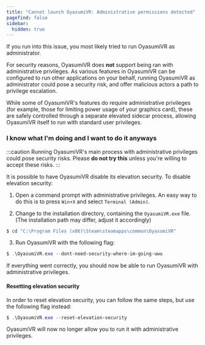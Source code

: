 ```yaml
---
title: "Cannot launch OyasumiVR: Administrative permissions detected"  
pagefind: false
sidebar:
  hidden: true
---
```


If you run into this issue, you most likely tried to run OyasumiVR as administrator.

For security reasons, OyasumiVR does **not** support being ran with administrative privileges. 
As various features in OyasumiVR can be configured to run other applications on your behalf, 
running OyasumiVR as administrator could pose a security risk, and offer malicious actors a path to privilege escalation.

While some of OyasumiVR's features do require administrative privileges (for example, those for limiting power usage of your graphics card), 
these are safely controlled through a separate elevated sidecar process, allowing OyasumiVR itself to run with standard user privileges.

### I know what I'm doing and I want to do it anyways

:::caution
Running OyasumiVR's main process with administrative privileges could pose security risks.
Please **do not try this** unless you're willing to accept these risks.
:::

It is possible to have OyasumiVR disable its elevation security. To disable elevation security:

1. Open a command prompt with administrative privileges. An easy way to do this is to press `Win+X` and select `Terminal (Admin)`.

2. Change to the installation directory, containing the `OyasumiVR.exe` file.	(The installation path may differ, adjust it accordingly)
```powershell title="Command Prompt (Admin)"
$ cd "C:\Program Files (x86)\Steam\steamapps\common\OyasumiVR"
```

3. Run OyasumiVR with the following flag:
```powershell title="Command Prompt (Admin)"
$ .\OyasumiVR.exe --dont-need-security-where-im-going-uwu
```

If everything went correctly, you should now be able to run OyasumiVR with administrative privileges.

#### Resetting elevation security

In order to reset elevation security, you can follow the same steps, but use the following flag instead:

```powershell title="Command Prompt (Admin)"
$ .\OyasumiVR.exe --reset-elevation-security
```

OyasumiVR will now no longer allow you to run it with administrative privileges.



